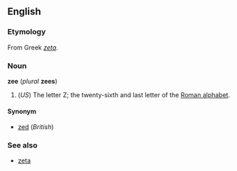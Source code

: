 

<!-- If you make changes to this page, please also make corresponding changes to [[zed]] -->


==English==
===Etymology===
From Greek ''[[zeta]]''.

===Noun===
'''zee''' (''plural'' '''zees''')

# (''US'') The letter Z; the twenty-sixth and last letter of the [[Roman alphabet]].

====Synonym====
*[[zed]] (''British'')

===See also===
*[[zeta]]


<!-- If you make changes to this page, please also make corresponding changes to [[zed]] -->